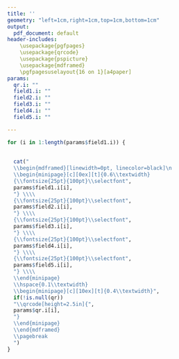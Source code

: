 ```yaml
---
title: ''
geometry: "left=1cm,right=1cm,top=1cm,bottom=1cm"
output:
  pdf_document: default
header-includes:
    \usepackage{pgfpages}
    \usepackage{qrcode}
    \usepackage{pspicture}
    \usepackage{mdframed}
    \pgfpagesuselayout{16 on 1}[a4paper]
params:
  qr.i: ""
  field1.i: ""
  field2.i: ""
  field3.i: ""
  field4.i: ""
  field5.i: ""

---
```

```r

for (i in 1:length(params$field1.i)) {
  
  
  cat("
  \\begin{mdframed}[linewidth=0pt, linecolor=black]\n
  \\begin{minipage}[c][0ex][t]{0.6\\textwidth}
  {\\fontsize{25pt}{100pt}\\selectfont", 
  params$field1.i[i],
  "} \\\\
  {\\fontsize{25pt}{100pt}\\selectfont",
  params$field2.i[i],
  "} \\\\
  {\\fontsize{25pt}{100pt}\\selectfont", 
  params$field3.i[i],
  "} \\\\
  {\\fontsize{25pt}{100pt}\\selectfont",
  params$field4.i[i],
  "} \\\\
  {\\fontsize{25pt}{100pt}\\selectfont",
  params$field5.i[i],
  "} \\\\
  \\end{minipage}
  \\hspace{0.1\\textwidth}
  \\begin{minipage}[c][10ex][t]{0.4\\textwidth}",
  if(!is.null(qr))
  "\\qrcode[height=2.5in]{",
  params$qr.i[i],
  "}
  \\end{minipage}
  \\end{mdframed}
  \\pagebreak
  ")
}
```
